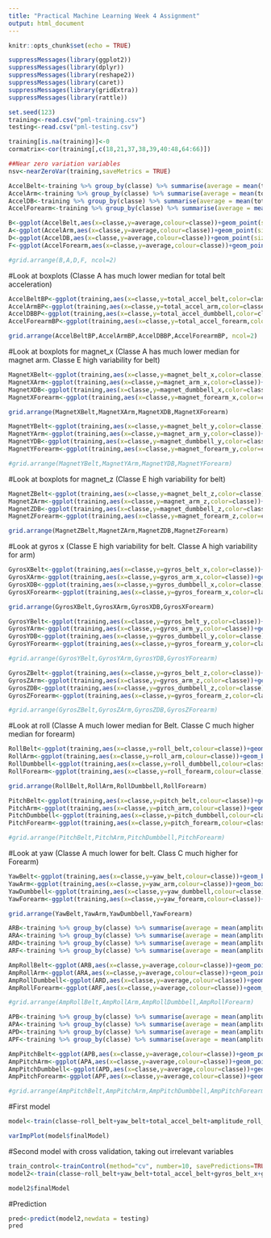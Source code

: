 ---
title: "Practical Machine Learning Week 4 Assignment"
output: html_document
---

```{r setup, include=FALSE}
knitr::opts_chunk$set(echo = TRUE)
```

```{r, echo=FALSE}
suppressMessages(library(ggplot2))
suppressMessages(library(dplyr))
suppressMessages(library(reshape2))
suppressMessages(library(caret))
suppressMessages(library(gridExtra))
suppressMessages(library(rattle))
```

```{r, echo=FALSE}
set.seed(123)
training<-read.csv("pml-training.csv")
testing<-read.csv("pml-testing.csv")

training[is.na(training)]<-0
cormatrix<-cor(training[,c(18,21,37,38,39,40:48,64:66)])

```

```{r, echo=FALSE}
##Near zero variation variables
nsv<-nearZeroVar(training,saveMetrics = TRUE)
```

```{r, echo=FALSE}
AccelBelt<-training %>% group_by(classe) %>% summarise(average = mean(total_accel_belt))
AccelArm<-training %>% group_by(classe) %>% summarise(average = mean(total_accel_arm))
AccelDB<-training %>% group_by(classe) %>% summarise(average = mean(total_accel_dumbbell))
AccelForearm<-training %>% group_by(classe) %>% summarise(average = mean(total_accel_forearm))

B<-ggplot(AccelBelt,aes(x=classe,y=average,colour=classe))+geom_point(size=5)+theme_minimal()
A<-ggplot(AccelArm,aes(x=classe,y=average,colour=classe))+geom_point(size=5)+theme_minimal()
D<-ggplot(AccelDB,aes(x=classe,y=average,colour=classe))+geom_point(size=5)+theme_minimal()
F<-ggplot(AccelForearm,aes(x=classe,y=average,colour=classe))+geom_point(size=5)+theme_minimal()

#grid.arrange(B,A,D,F, ncol=2)

```

#Look at boxplots (Classe A has much lower median for total belt acceleration)
```{r, echo=FALSE}
AccelBeltBP<-ggplot(training,aes(x=classe,y=total_accel_belt,color=classe))+geom_boxplot()
AccelArmBP<-ggplot(training,aes(x=classe,y=total_accel_arm,color=classe))+geom_boxplot()
AccelDBBP<-ggplot(training,aes(x=classe,y=total_accel_dumbbell,color=classe))+geom_boxplot()
AccelForearmBP<-ggplot(training,aes(x=classe,y=total_accel_forearm,color=classe))+geom_boxplot()

grid.arrange(AccelBeltBP,AccelArmBP,AccelDBBP,AccelForearmBP, ncol=2)
```

#Look at boxplots for magnet_x (Classe A has much lower median for magnet arm. Classe E high variability for belt)
```{r, echo=FALSE}
MagnetXBelt<-ggplot(training,aes(x=classe,y=magnet_belt_x,color=classe))+geom_boxplot()
MagnetXArm<-ggplot(training,aes(x=classe,y=magnet_arm_x,color=classe))+geom_boxplot()
MagnetXDB<-ggplot(training,aes(x=classe,y=magnet_dumbbell_x,color=classe))+geom_boxplot()
MagnetXForearm<-ggplot(training,aes(x=classe,y=magnet_forearm_x,color=classe))+geom_boxplot()

grid.arrange(MagnetXBelt,MagnetXArm,MagnetXDB,MagnetXForearm)
```

```{r, echo=FALSE}
MagnetYBelt<-ggplot(training,aes(x=classe,y=magnet_belt_y,color=classe))+geom_boxplot()
MagnetYArm<-ggplot(training,aes(x=classe,y=magnet_arm_y,color=classe))+geom_boxplot()
MagnetYDB<-ggplot(training,aes(x=classe,y=magnet_dumbbell_y,color=classe))+geom_boxplot()
MagnetYForearm<-ggplot(training,aes(x=classe,y=magnet_forearm_y,color=classe))+geom_boxplot()

#grid.arrange(MagnetYBelt,MagnetYArm,MagnetYDB,MagnetYForearm)
```

#Look at boxplots for magnet_z (Classe E high variability for belt)
```{r, echo=FALSE}
MagnetZBelt<-ggplot(training,aes(x=classe,y=magnet_belt_z,color=classe))+geom_boxplot()
MagnetZArm<-ggplot(training,aes(x=classe,y=magnet_arm_z,color=classe))+geom_boxplot()
MagnetZDB<-ggplot(training,aes(x=classe,y=magnet_dumbbell_z,color=classe))+geom_boxplot()
MagnetZForearm<-ggplot(training,aes(x=classe,y=magnet_forearm_z,color=classe))+geom_boxplot()

grid.arrange(MagnetZBelt,MagnetZArm,MagnetZDB,MagnetZForearm)
```

#Look at gyros x (Classe E high variability for belt. Classe A high variability for arm)
```{r, echo=FALSE}
GyrosXBelt<-ggplot(training,aes(x=classe,y=gyros_belt_x,color=classe))+geom_boxplot()
GyrosXArm<-ggplot(training,aes(x=classe,y=gyros_arm_x,color=classe))+geom_boxplot()
GyrosXDB<-ggplot(training,aes(x=classe,y=gyros_dumbbell_x,color=classe))+geom_boxplot()
GyrosXForearm<-ggplot(training,aes(x=classe,y=gyros_forearm_x,color=classe))+geom_boxplot()

grid.arrange(GyrosXBelt,GyrosXArm,GyrosXDB,GyrosXForearm)
```

```{r, echo=FALSE}
GyrosYBelt<-ggplot(training,aes(x=classe,y=gyros_belt_y,color=classe))+geom_boxplot()
GyrosYArm<-ggplot(training,aes(x=classe,y=gyros_arm_y,color=classe))+geom_boxplot()
GyrosYDB<-ggplot(training,aes(x=classe,y=gyros_dumbbell_y,color=classe))+geom_boxplot()
GyrosYForearm<-ggplot(training,aes(x=classe,y=gyros_forearm_y,color=classe))+geom_boxplot()

#grid.arrange(GyrosYBelt,GyrosYArm,GyrosYDB,GyrosYForearm)
```

```{r, echo=FALSE}
GyrosZBelt<-ggplot(training,aes(x=classe,y=gyros_belt_z,color=classe))+geom_boxplot()
GyrosZArm<-ggplot(training,aes(x=classe,y=gyros_arm_z,color=classe))+geom_boxplot()
GyrosZDB<-ggplot(training,aes(x=classe,y=gyros_dumbbell_z,color=classe))+geom_boxplot()
GyrosZForearm<-ggplot(training,aes(x=classe,y=gyros_forearm_z,color=classe))+geom_boxplot()

#grid.arrange(GyrosZBelt,GyrosZArm,GyrosZDB,GyrosZForearm)
```

#Look at roll (Classe A much lower median for Belt. Classe C much higher median for forearm)
```{r, echo=FALSE}
RollBelt<-ggplot(training,aes(x=classe,y=roll_belt,colour=classe))+geom_boxplot()
RollArm<-ggplot(training,aes(x=classe,y=roll_arm,colour=classe))+geom_boxplot()
RollDumbbell<-ggplot(training,aes(x=classe,y=roll_dumbbell,colour=classe))+geom_boxplot()
RollForearm<-ggplot(training,aes(x=classe,y=roll_forearm,colour=classe))+geom_boxplot()

grid.arrange(RollBelt,RollArm,RollDumbbell,RollForearm)
```

```{r, echo=FALSE}
PitchBelt<-ggplot(training,aes(x=classe,y=pitch_belt,colour=classe))+geom_boxplot()
PitchArm<-ggplot(training,aes(x=classe,y=pitch_arm,colour=classe))+geom_boxplot()
PitchDumbbell<-ggplot(training,aes(x=classe,y=pitch_dumbbell,colour=classe))+geom_boxplot()
PitchForearm<-ggplot(training,aes(x=classe,y=pitch_forearm,colour=classe))+geom_boxplot()

#grid.arrange(PitchBelt,PitchArm,PitchDumbbell,PitchForearm)
```

#Look at yaw (Classe A much lower for belt. Class C much higher for Forearm)
```{r, echo=FALSE}
YawBelt<-ggplot(training,aes(x=classe,y=yaw_belt,colour=classe))+geom_boxplot()
YawArm<-ggplot(training,aes(x=classe,y=yaw_arm,colour=classe))+geom_boxplot()
YawDumbbell<-ggplot(training,aes(x=classe,y=yaw_dumbbell,colour=classe))+geom_boxplot()
YawForearm<-ggplot(training,aes(x=classe,y=yaw_forearm,colour=classe))+geom_boxplot()

grid.arrange(YawBelt,YawArm,YawDumbbell,YawForearm)
```

```{r, echo=FALSE}
ARB<-training %>% group_by(classe) %>% summarise(average = mean(amplitude_roll_belt))
ARA<-training %>% group_by(classe) %>% summarise(average = mean(amplitude_roll_arm))
ARD<-training %>% group_by(classe) %>% summarise(average = mean(amplitude_roll_dumbbell))
ARF<-training %>% group_by(classe) %>% summarise(average = mean(amplitude_roll_forearm))

AmpRollBelt<-ggplot(ARB,aes(x=classe,y=average,colour=classe))+geom_point(size = 5)+labs(y="Belt")
AmpRollArm<-ggplot(ARA,aes(x=classe,y=average,colour=classe))+geom_point(size = 5)+labs(y="Arm")
AmpRollDumbbell<-ggplot(ARD,aes(x=classe,y=average,colour=classe))+geom_point(size = 5)+labs(y="Dumbbell")
AmpRollForearm<-ggplot(ARF,aes(x=classe,y=average,colour=classe))+geom_point(size = 5)+labs(y="Forearm")

#grid.arrange(AmpRollBelt,AmpRollArm,AmpRollDumbbell,AmpRollForearm)
```

```{r, echo=FALSE}
APB<-training %>% group_by(classe) %>% summarise(average = mean(amplitude_pitch_belt))
APA<-training %>% group_by(classe) %>% summarise(average = mean(amplitude_pitch_arm))
APD<-training %>% group_by(classe) %>% summarise(average = mean(amplitude_pitch_dumbbell))
APF<-training %>% group_by(classe) %>% summarise(average = mean(amplitude_pitch_forearm))

AmpPitchBelt<-ggplot(APB,aes(x=classe,y=average,colour=classe))+geom_point(size = 5)+labs(y="Belt")
AmpPitchArm<-ggplot(APA,aes(x=classe,y=average,colour=classe))+geom_point(size = 5)+labs(y="Arm")
AmpPitchDumbbell<-ggplot(APD,aes(x=classe,y=average,colour=classe))+geom_point(size = 5)+labs(y="Dumbbell")
AmpPitchForearm<-ggplot(APF,aes(x=classe,y=average,colour=classe))+geom_point(size = 5)+labs(y="Forearm")

#grid.arrange(AmpPitchBelt,AmpPitchArm,AmpPitchDumbbell,AmpPitchForearm)
```
#First model
```{r}
model<-train(classe~roll_belt+yaw_belt+total_accel_belt+amplitude_roll_belt+amplitude_pitch_belt+gyros_belt_x+gyros_belt_z+amplitude_roll_belt+amplitude_pitch_belt+gyros_belt_x+gyros_belt_z+magnet_belt_x+magnet_belt_y+magnet_belt_z+gyros_arm_x+magnet_arm_x+amplitude_roll_arm+amplitude_pitch_arm+amplitude_roll_dumbbell+amplitude_pitch_dumbbell+roll_forearm+yaw_forearm+amplitude_roll_forearm+amplitude_pitch_forearm,data=training,method="rf")

varImpPlot(model$finalModel)
```

#Second model with cross validation, taking out irrelevant variables
```{r}
train_control<-trainControl(method="cv", number=10, savePredictions=TRUE)
model2<-train(classe~roll_belt+yaw_belt+total_accel_belt+gyros_belt_x+gyros_belt_z++gyros_belt_x+gyros_belt_z+magnet_belt_x+magnet_belt_y+magnet_belt_z+gyros_arm_x+magnet_arm_x+roll_forearm+yaw_forearm,data=training,method="rf",trControl = train_control)

model2$finalModel
```

#Prediction
```{r}
pred<-predict(model2,newdata = testing)
pred
```

